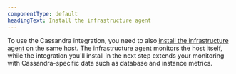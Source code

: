 ```yaml
---
componentType: default
headingText: Install the infrastructure agent
---
```


To use the Cassandra integration, you need to also [install the infrastructure agent](/docs/infrastructure/install-infrastructure-agent/get-started/install-infrastructure-agent-new-relic/) on the same host. The infrastructure agent monitors the host itself, while the integration you'll install in the next step extends your monitoring with Cassandra-specific data such as database and instance metrics.
